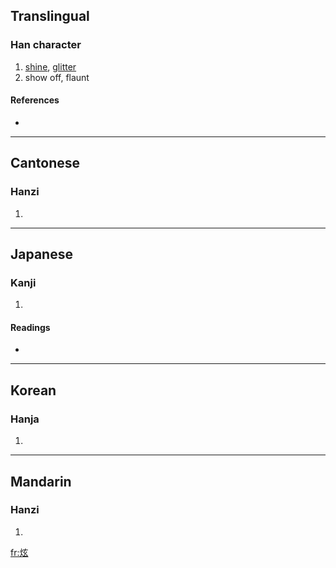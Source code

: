 ==Translingual==

===Han character===
{{Han char|rn=86|rad=火|as=05|sn=9|four=9083<sub>2</sub>|canj=火卜女戈 (FYVI)}}

# [[shine]], [[glitter]]
# show off, flaunt

====References====
* {{Han ref|kx=0668.190|dkj=18948|dj=1077.200|hdz=32197.010|uh=70AB|ud=28843|bh=ACAF|bd=44207}}

----

==Cantonese==

===Hanzi===
{{yue-hanzi|jyut=|y=yun6}}

# {{defn|Cantonese}}

----

==Japanese==

===Kanji===
{{ja-kanji|grade=|rs=火05}}

# {{defn|Japanese}}

====Readings====
* {{ja-readings|on=[[けん]] (ken), [[げん]] (gen)|kun=[[ひかる]] (hikaru)}}

----

==Korean==

===Hanja===
{{ko-hanja|hangeul=현|eumhun=|rv=hyeon|mr=hyŏn|y=hyen}}

# {{defn|Korean}}

----

==Mandarin==

===Hanzi===
{{cmn-hanzi|pin=[[xuàn]] ([[xuan4]])|wg=hsüan<sup>4</sup>}}

# {{defn|Mandarin}}

[[fr:炫]]